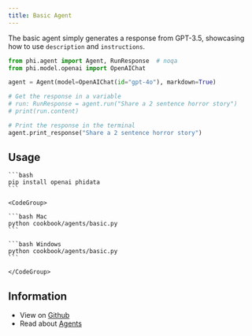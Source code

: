 ```yaml
---
title: Basic Agent
---
```


The basic agent simply generates a response from GPT-3.5, showcasing how to use `description` and `instructions`.

```python cookbook/agents/basic.py
from phi.agent import Agent, RunResponse  # noqa
from phi.model.openai import OpenAIChat

agent = Agent(model=OpenAIChat(id="gpt-4o"), markdown=True)

# Get the response in a variable
# run: RunResponse = agent.run("Share a 2 sentence horror story")
# print(run.content)

# Print the response in the terminal
agent.print_response("Share a 2 sentence horror story")
```

## Usage

<Steps>
  <Snippet file="create-venv-step.mdx" />

  <Step title="Install libraries">

    ```bash
    pip install openai phidata
    ```

  </Step>

  <Step title="Run the agent">

    <CodeGroup>

    ```bash Mac
    python cookbook/agents/basic.py
    ```

    ```bash Windows
    python cookbook/agents/basic.py
    ```

    </CodeGroup>

  </Step>

</Steps>

## Information

- View on [Github](https://github.com/phidatahq/phidata/blob/main/cookbook/agents/basic.py)
- Read about [Agents](/agents/introduction)
